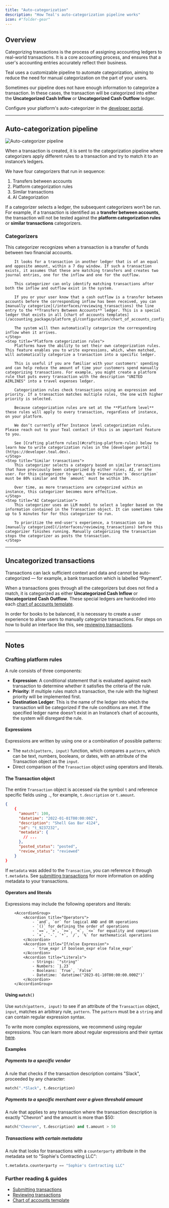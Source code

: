 ```yaml
---
title: "Auto-categorization"
description: "How Teal's auto-categorization pipeline works"
icon: #"folder-gear"
---
```


## Overview

Categorizing transactions is the process of assigning accounting ledgers to real-world transactions. It is a core accounting process, and ensures that a user's accounting entries accurately reflect their business.  

Teal uses a customizable pipeline to automate categorization, aiming to reduce the need for manual categorization on the part of your users. 

Sometimes our pipeline does not have enough information to categorize a transaction. In these cases, the transaction will be categorized into either the **Uncategorized Cash Inflow** or **Uncategorized Cash Outflow** ledger. 

Configure your platform's auto-categorizer in the [developer portal](https://developer.teal.dev).

---

## Auto-categorization pipeline

![Auto-categorizer pipeline](/images/auto-categorizer-pipeline.png)

When a transaction is created, it is sent to the categorization pipeline where categorizers apply different rules to a transaction and try to match it to an instance’s ledgers.

We have four categorizers that run in sequence:

1. Transfers between accounts
2. Platform categorization rules
3. Similar transactions
4. AI Categorization

If a categorizer selects a ledger, the subsequent categorizers won’t be run. For example, if a transaction is identified as a **transfer between accounts**, the transaction will not be tested against the **platform categorization rules** or **similar transactions** categorizers.

### Categorizers

<Steps>
    <Step title="Transfers between accounts">
        This categorizer recognizes when a transaction is a transfer of funds between two financial accounts. 

        It looks for a transaction in another ledger that is of an equal and opposite amount, within a 7 day window. If such a transaction exists, it assumes that these are matching transfers and creates two journal entries, one for the inflow and one for the outflow. 

        This categorizer can only identify matching transactions after both the inflow and outflow exist in the system.

        If you or your user know that a cash outflow is a transfer between accounts before the corresponding inflow has been received, you can [manually categorize](/interfaces/reviewing_transactions) the line entry to the **Transfers Between Accounts** ledger. This is a special ledger that exists in all [chart of accounts templates](/accounting_package/platform_gl/configuration/chart_of_accounts_config)
        
        The system will then automatically categorize the corresponding inflow when it arrives.
    </Step>
    <Step title="Platform categorization rules">
        Platforms have the ability to set their own categorization rules. This feature enables you to write expressions, which, when matched, will automatically categorize a transaction into a specific ledger. 
        
        This is useful if you are familiar with your customers' spending and can help reduce the amount of time your customers spend manually categorizing transactions. For example, you might create a platform rule that puts every transaction with the description "UNITED AIRLINES" into a travel expenses ledger.

        Categorization rules check transactions using an expression and priority. If a transaction matches multiple rules, the one with higher priority is selected.

        Because categorization rules are set at the **Platform level** these rules will apply to every transaction, regardless of instance, on your platform. 
        
        We don’t currently offer Instance level categorization rules. Please reach out to your Teal contact if this is an important feature to you.

        See [Crafting platform rules](#crafting-platform-rules) below to learn how to write categorization rules in the [developer portal](https://developer.teal.dev).
    </Step>
    <Step title="Similar transactions">
        This categorizer selects a category based on similar transactions that have previously been categorized by either rules, AI, or the user. For this categorizer to work, each Transaction's `description` must be 80% similar and the `amount` must be within 10%.

        Over time, as more transactions are categorized within an instance, this categorizer becomes more effective. 
    </Step>
    <Step title="AI Categorization">
        This categorizer uses an LLM model to select a legder based on the information contained in the Transaction object. It can sometimes take up to 5 minutes for for this categorizer to run. 
        
        To prioritize the end-user's experience, a transaction can be [manually categorized](/interfaces/reviewing_transactions) before this categorizer finishes running. Manually categorizing the transaction stops the categorizer as posts the transaction.
    </Step>
</Steps>

---

## Uncategorized transactions

Transactions can lack sufficient context and data and cannot be auto-categorized — for example, a bank transaction which is labelled “Payment”.

When a transactions goes through all the categorizers but does not find a match, it is categorized as either **Uncategorized Cash Inflow** or **Uncategorized Cash Outflow**. These special ledgers are hardcoded into each [chart of accounts template](/accounting_package/platform_gl/configuration/chart_of_accounts_config.mdx).

In order for books to be balanced, it is necessary to create a user experience to allow users to manually categorize transactions. For steps on how to build an interface like this, see [reviewing transactions](/interfaces/reviewing_transactions).

---

## Notes
### Crafting platform rules

A rule consists of three components:

- **Expression**: A conditional statement that is evaluated against each transaction to determine whether it satisfies the criteria of the rule.
- **Priority**: If multiple rules match a transaction, the rule with the highest priority will be implemented first.
- **Destination Ledger**: This is the name of the ledger into which the transaction will be categorized if the rule conditions are met. If the specified ledger name doesn’t exist in an Instance’s chart of accounts, the system will disregard the rule.

#### Expressions
Expressions are written by using one or a combination of possible patterns:
- The `match(pattern, input)` function, which compares a `pattern`, which can be text, numbers, booleans, or dates, with an attribute of the Transaction object as the `input`.
- Direct comparison of the `Transaction` object using operators and literals.

#### The Transaction object

The entire `Transaction` object is accessed via the symbol `t` and reference specific fields using `.`, for example, `t.description` or `t.amount`.

```json
{
    {
      "amount": 100,
      "datetime": "2022-01-01T00:00:00Z",
      "description": "Shell Gas Bar 4124",
      "id": "t_9237232",
      "metadata": {
        // ...
      },
      "posted_status": "posted",
      "review_status": "reviewed"
    }
}
```

If `metadata` was added to the `Transaction`, you can reference it through `t.metadata`. See [submitting transactions](/accounting_package/platform_gl/transactions/submitting_transactions) for more information on adding metadata to your transactions.

#### Operators and literals

Expressions may include the following operators and literals:

        <AccordionGroup>
            <Accordion title="Operators">
                - `and`, `or` for logical AND and OR operations
                - `()` for defining the order of operations
                - `==`, `>`, `>=`, `<`, `<=` for equality and comparison
                - `+`, `-`, `*`, `/`, `%` for mathematical operations
            </Accordion>
            <Accordion title="If/else Expression">
                - `true_expr if boolean_expr else false_expr`
            </Accordion>
            <Accordion title="Literals">
                - Strings: `"string"`
                - Numbers: `1.23`
                - Booleans: `True`, `False`
                - Datetime: `datetime("2023-01-10T00:00:00.000Z")`
            </Accordion>
        </AccordionGroup>

#### Using `match()`

Use `match(pattern, input)` to see if an attribute of the `Transaction` object, `input`, matches an arbitrary rule, `pattern`. The `pattern` must be a `string` and can contain regular expression syntax.

To write more complex expressions, we recommend using regular expressions. You can learn more about regular expressions and their syntax [here](https://developers.google.com/edu/python/regular-expressions).

#### Examples

##### Payments to a specific vendor

A rule that checks if the transaction description contains "Slack", proceeded by any character:

```python
match(".*Slack", t.description)
```

##### Payments to a specific merchant over a given threshold amount

A rule that applies to any transaction where the transaction description is exactly "Chevron" and the amount is more than \$50:

```python
match("Chevron", t.description) and t.amount > 50
```

##### Transactions with certain metadata

A rule that looks for transactions with a `counterparty` attribute in the metadata set to "Sophie's Contracting LLC":

```python
t.metadata.counterparty == "Sophie's Contracting LLC"
```

### Further reading & guides
- [Submitting transactions](/accounting_package/platform_gl/transactions/submitting_transactions)
- [Reviewing transactions](/interfaces/reviewing_transactions)
- [Chart of accounts template](/accounting_package/platform_gl/configuration/chart_of_accounts_config.mdx)


